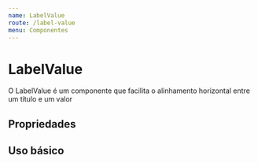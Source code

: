 ```yaml
---
name: LabelValue
route: /label-value
menu: Componentes
---
```



# LabelValue

O LabelValue é um componente que facilita o alinhamento horizontal entre um título e um valor

## Propriedades

<Props of={LabelValue} />

## Uso básico

<Playground>
  <LabelValue label="Título 1" value="Valor 1" />
  <LabelValue label="Título 2" value="Valor 2" />
  <LabelValue label="Título 3" value="Valor 3" />
</Playground>
